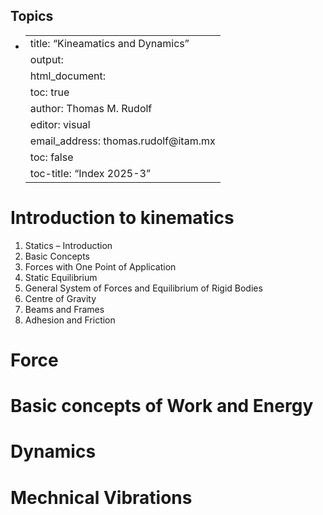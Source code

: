 ## Topics

-   
---
title: "Kineamatics and Dynamics"
output: 
  html_document:
    toc: true
author: Thomas M. Rudolf
editor: visual
email_address: thomas.rudolf@itam.mx
toc: false
toc-title: "Index 2025-3"
---

# Introduction to kinematics

1. Statics – Introduction  
2. Basic Concepts  
3. Forces with One Point of Application  
4. Static Equilibrium  
5. General System of Forces and Equilibrium of Rigid Bodies  
6. Centre of Gravity  
7. Beams and Frames  
8. Adhesion and Friction  

# Force

# Basic concepts of Work and Energy

# Dynamics

# Mechnical Vibrations